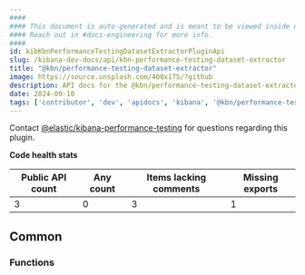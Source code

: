 ```yaml
---
####
#### This document is auto-generated and is meant to be viewed inside our experimental, new docs system.
#### Reach out in #docs-engineering for more info.
####
id: kibKbnPerformanceTestingDatasetExtractorPluginApi
slug: /kibana-dev-docs/api/kbn-performance-testing-dataset-extractor
title: "@kbn/performance-testing-dataset-extractor"
image: https://source.unsplash.com/400x175/?github
description: API docs for the @kbn/performance-testing-dataset-extractor plugin
date: 2024-09-10
tags: ['contributor', 'dev', 'apidocs', 'kibana', '@kbn/performance-testing-dataset-extractor']
---
```




Contact [@elastic/kibana-performance-testing](https://github.com/orgs/elastic/teams/kibana-performance-testing) for questions regarding this plugin.

**Code health stats**

| Public API count  | Any count | Items lacking comments | Missing exports |
|-------------------|-----------|------------------------|-----------------|
| 3 | 0 | 3 | 1 |

## Common

### Functions
<DocDefinitionList data={kbnPerformanceTestingDatasetExtractorObj.common.functions}/>

